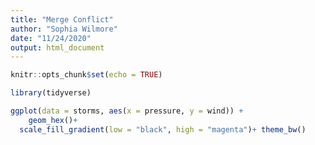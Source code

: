 ```yaml
---
title: "Merge Conflict"
author: "Sophia Wilmore"
date: "11/24/2020"
output: html_document
---
```


```r
knitr::opts_chunk$set(echo = TRUE)

library(tidyverse)
```

```r
ggplot(data = storms, aes(x = pressure, y = wind)) +
	geom_hex()+
  scale_fill_gradient(low = "black", high = "magenta")+ theme_bw()



```

